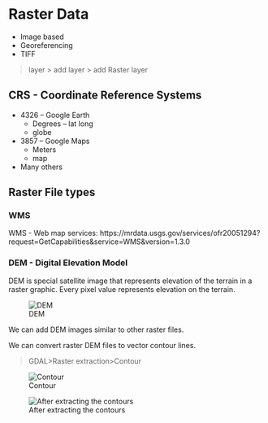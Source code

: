 # Raster Data

- Image based
- Georeferencing
- TIFF

>layer > add layer > add Raster layer




## CRS - Coordinate Reference Systems

- 4326 – Google Earth
  * Degrees – lat long
  * globe
- 3857 – Google Maps
  * Meters 
  * map
- Many others 


## Raster File types 

### WMS
WMS - Web map services:
https://mrdata.usgs.gov/services/ofr20051294?request=GetCapabilities&service=WMS&version=1.3.0

### DEM - Digital Elevation Model

DEM is special satellite image that represents elevation of the terrain in a raster graphic. Every pixel value represents elevation on the terrain.

![DEM](Images/DEM.png) 

We can add DEM images similar to other raster files.

We can convert raster DEM files to vector contour lines. 

>GDAL>Raster extraction>Contour

![Contour](Images/Contour.png) 

![After extracting the contours](Images/Contoursfinished.png) 
